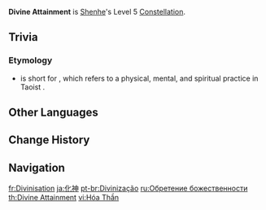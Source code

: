 {{Constellation Infobox
|image       = Constellation Divine Attainment.png
|description = Increases the Level of [[Divine Maiden's Deliverance]] by 3.<br>Maximum upgrade level is 15.
|level       = 5
|character   = Shenhe
|utility1    = Talent Level Increase
|utility2    = Elemental Burst Level Increase
}}
'''Divine Attainment''' is [[Shenhe]]'s Level 5 [[Constellation]].

==Trivia==
===Etymology===
*{{Lang|1=''Huà Shén''|zh=化神}} is short for {{Lang|1=''Liànqì-Huàshén''|zh=炼气化神|zh_tl=Training Qi (natural energy of the universe) into Shen (original spirit of the body)}}, which refers to a physical, mental, and spiritual practice in Taoist {{w|Neidan}}.
==Other Languages==
{{Other Languages
|en      = Divine Attainment
|zhs     = 化神
|zhs_rm  = Huà Shén
|zht     = 化神
|zht_rm  = Huà Shén
|zh_tl   = ''Shen'' Attainment
|zh_note = {{zh|神|Shen}} refers to the original spirit of the body in Taoism.
|ja      = 化神
|ja_rm   = Keshin{{Assumed}}
|ja_tl   = ''Shen'' Attainment{{Sino}}
|ko      = 화신
|ko_tl   = ''Shen'' Attainment
|es      = Divinización
|es_tl   = Divinization
|fr      = Divinisation
|fr_tl   = Divinization
|ru      = Обретение божественности
|ru_tl   = Acquisition of Divinity
|th      = Divine Attainment
|vi      = {{tt|Hóa Thần|化神}}
|vi_tl   = ''Shen'' Attainment
|de      = Erlangung von Göttlichkeit
|de_tl   = Acquirement of Divinity
|id      = Divine Attainment
|pt      = Divinização
|pt_tl   = Divinization
|tr      = Kutsallığa Ulaşmak
|tr_tl   = Ataining Divinity
|it      = Ascensione divina
|it_tl   = Divine Ascension
}}

==Change History==
{{Change History|2.4}}

==Navigation==
{{Talent Navbox|Shenhe}}

[[fr:Divinisation]]
[[ja:化神]]
[[pt-br:Divinização]]
[[ru:Обретение божественности]]
[[th:Divine Attainment]]
[[vi:Hóa Thần]]
